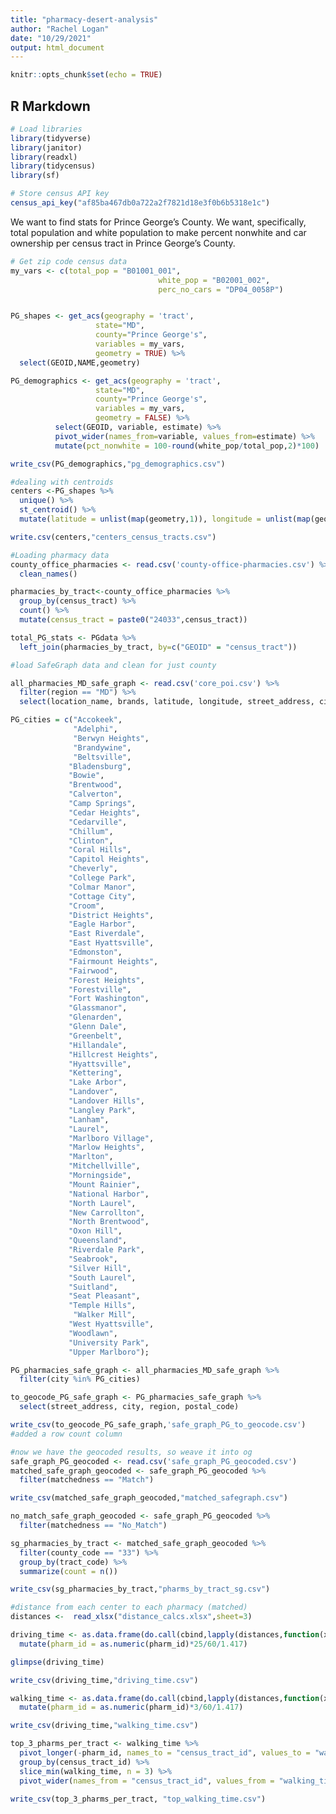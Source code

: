 ```yaml
---
title: "pharmacy-desert-analysis"
author: "Rachel Logan"
date: "10/29/2021"
output: html_document
---
```


```r
knitr::opts_chunk$set(echo = TRUE)
```

## R Markdown

```r
# Load libraries
library(tidyverse)
library(janitor)
library(readxl)
library(tidycensus)
library(sf)

# Store census API key
census_api_key("af85ba467db0a722a2f7821d18e3f0b6b5318e1c")
```
We want to find stats for Prince George's County.
We want, specifically, total population and white population to make percent nonwhite
and car ownership per census tract in Prince George's County.


```r
# Get zip code census data
my_vars <- c(total_pop = "B01001_001", 
                                 white_pop = "B02001_002", 
                                 perc_no_cars = "DP04_0058P")


PG_shapes <- get_acs(geography = 'tract', 
                   state="MD",
                   county="Prince George's",
                   variables = my_vars,
                   geometry = TRUE) %>% 
  select(GEOID,NAME,geometry)

PG_demographics <- get_acs(geography = 'tract', 
                   state="MD",
                   county="Prince George's",
                   variables = my_vars,
                   geometry = FALSE) %>% 
          select(GEOID, variable, estimate) %>%
          pivot_wider(names_from=variable, values_from=estimate) %>% 
          mutate(pct_nonwhite = 100-round(white_pop/total_pop,2)*100)

write_csv(PG_demographics,"pg_demographics.csv")
```


```r
#dealing with centroids
centers <-PG_shapes %>% 
  unique() %>% 
  st_centroid() %>% 
  mutate(latitude = unlist(map(geometry,1)), longitude = unlist(map(geometry,2)))

write.csv(centers,"centers_census_tracts.csv")


```


```r
#Loading pharmacy data
county_office_pharmacies <- read.csv('county-office-pharmacies.csv') %>% 
  clean_names()

pharmacies_by_tract<-county_office_pharmacies %>% 
  group_by(census_tract) %>% 
  count() %>% 
  mutate(census_tract = paste0("24033",census_tract))

total_PG_stats <- PGdata %>% 
  left_join(pharmacies_by_tract, by=c("GEOID" = "census_tract"))

```

```r
#load SafeGraph data and clean for just county

all_pharmacies_MD_safe_graph <- read.csv('core_poi.csv') %>% 
  filter(region == "MD") %>% 
  select(location_name, brands, latitude, longitude, street_address, city, region, postal_code, closed_on)

PG_cities = c("Accokeek",
              "Adelphi",
              "Berwyn Heights", 
              "Brandywine",
              "Beltsville",
             "Bladensburg", 
             "Bowie", 
             "Brentwood", 
             "Calverton",
             "Camp Springs",
             "Cedar Heights",
             "Cedarville",
             "Chillum",
             "Clinton",
             "Coral Hills",
             "Capitol Heights", 
             "Cheverly", 
             "College Park", 
             "Colmar Manor", 
             "Cottage City", 
             "Croom",
             "District Heights", 
             "Eagle Harbor", 
             "East Riverdale",
             "East Hyattsville",
             "Edmonston", 
             "Fairmount Heights", 
             "Fairwood",
             "Forest Heights", 
             "Forestville",
             "Fort Washington",
             "Glassmanor",
             "Glenarden", 
             "Glenn Dale",
             "Greenbelt", 
             "Hillandale",
             "Hillcrest Heights",
             "Hyattsville", 
             "Kettering",
             "Lake Arbor",
             "Landover",
             "Landover Hills", 
             "Langley Park",
             "Lanham",
             "Laurel", 
             "Marlboro Village",
             "Marlow Heights",
             "Marlton",
             "Mitchellville",
             "Morningside", 
             "Mount Rainier", 
             "National Harbor",
             "North Laurel",
             "New Carrollton", 
             "North Brentwood", 
             "Oxon Hill",
             "Queensland",
             "Riverdale Park", 
             "Seabrook",
             "Silver Hill",
             "South Laurel",
             "Suitland",
             "Seat Pleasant", 
             "Temple Hills",
              "Walker Mill",
             "West Hyattsville",
             "Woodlawn",
             "University Park", 
             "Upper Marlboro");

PG_pharmacies_safe_graph <- all_pharmacies_MD_safe_graph %>% 
  filter(city %in% PG_cities)

to_geocode_PG_safe_graph <- PG_pharmacies_safe_graph %>% 
  select(street_address, city, region, postal_code)

write_csv(to_geocode_PG_safe_graph,'safe_graph_PG_to_geocode.csv')
#added a row count column
```

```r
#now we have the geocoded results, so weave it into og
safe_graph_PG_geocoded <- read.csv('safe_graph_PG_geocoded.csv')
matched_safe_graph_geocoded <- safe_graph_PG_geocoded %>% 
  filter(matchedness == "Match")

write_csv(matched_safe_graph_geocoded,"matched_safegraph.csv")

no_match_safe_graph_geocoded <- safe_graph_PG_geocoded %>% 
  filter(matchedness == "No_Match")

sg_pharmacies_by_tract <- matched_safe_graph_geocoded %>% 
  filter(county_code == "33") %>% 
  group_by(tract_code) %>% 
  summarize(count = n())

write_csv(sg_pharmacies_by_tract,"pharms_by_tract_sg.csv")
```

```r
#distance from each center to each pharmacy (matched)
distances <-  read_xlsx("distance_calcs.xlsx",sheet=3)

driving_time <- as.data.frame(do.call(cbind,lapply(distances,function(x) x*60/25*1.417))) %>% 
  mutate(pharm_id = as.numeric(pharm_id)*25/60/1.417)

glimpse(driving_time)

write_csv(driving_time,"driving_time.csv")

```


```r
walking_time <- as.data.frame(do.call(cbind,lapply(distances,function(x) x*60/3*1.417))) %>% 
  mutate(pharm_id = as.numeric(pharm_id)*3/60/1.417)

write_csv(driving_time,"walking_time.csv")

top_3_pharms_per_tract <- walking_time %>% 
  pivot_longer(-pharm_id, names_to = "census_tract_id", values_to = "walking_time") %>% 
  group_by(census_tract_id) %>% 
  slice_min(walking_time, n = 3) %>% 
  pivot_wider(names_from = "census_tract_id", values_from = "walking_time")

write_csv(top_3_pharms_per_tract, "top_walking_time.csv")

 

  
```





